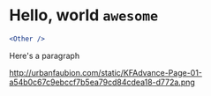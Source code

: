 
# Hello, world `awesome`

<Other components={components} />

```jsx
<Other />
```````

Here's a paragraph

http://urbanfaubion.com/static/KFAdvance-Page-01-a54b0c67c9ebccf7b5ea79cd84cdea18-d772a.png
